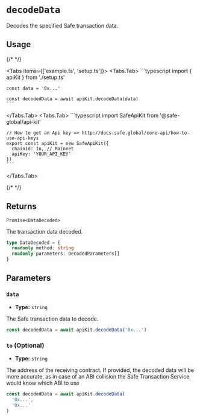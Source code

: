 
# `decodeData`

Decodes the specified Safe transaction data.

## Usage

{/* <!-- vale off --> */}

<Tabs items={['example.ts', 'setup.ts']}>
  <Tabs.Tab>
    ```typescript
    import { apiKit } from './setup.ts'

    const data = '0x...'

    const decodedData = await apiKit.decodeData(data)
    ```
  </Tabs.Tab>
  <Tabs.Tab>
    ```typescript
    import SafeApiKit from '@safe-global/api-kit'

    // How to get an Api key => http://docs.safe.global/core-api/how-to-use-api-keys
    export const apiKit = new SafeApiKit({
      chainId: 1n, // Mainnet
      apiKey: 'YOUR_API_KEY'
    })
    ```
  </Tabs.Tab>
</Tabs>

{/* <!-- vale on --> */}

## Returns

`Promise<DataDecoded>`

The transaction data decoded.

```typescript
type DataDecoded = {
  readonly method: string
  readonly parameters: DecodedParameters[]
}
```

## Parameters

### `data`

- **Type:** `string`

The Safe transaction data to decode.

```typescript
const decodedData = await apiKit.decodeData('0x...')
```

### `to` (Optional)

- **Type:** `string`

The address of the receiving contract. If provided, the decoded data will be more accurate, as in case of an ABI collision the Safe Transaction Service would know which ABI to use

```typescript
const decodedData = await apiKit.decodeData(
  '0x...',
  '0x...'
)
```
